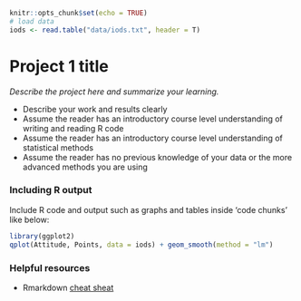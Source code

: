 ```r
knitr::opts_chunk$set(echo = TRUE)
# load data
iods <- read.table("data/iods.txt", header = T)
```

# Project 1 title

*Describe the project here and summarize your learning.*

- Describe your work and results clearly  
- Assume the reader has an introductory course level understanding of writing and reading R code  
- Assume the reader has an introductory course level understanding of statistical methods  
- Assume the reader has no previous knowledge of your data or the more advanced methods you are using  

### Including R output

Include R code and output such as graphs and tables inside 'code chunks' like below:  

```r
library(ggplot2)
qplot(Attitude, Points, data = iods) + geom_smooth(method = "lm")
```


### Helpful resources

- Rmarkdown [cheat sheat](https://www.rstudio.com/wp-content/uploads/2015/02/rmarkdown-cheatsheet.pdf)
